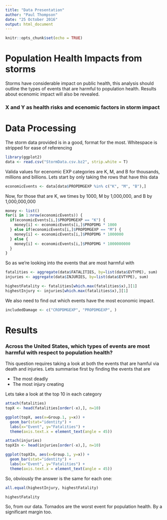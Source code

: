 ```yaml
---
title: "Data Presentation"
author: "Paul Thompson"
date: "25 October 2016"
output: html_document
---
```


```r
knitr::opts_chunk$set(echo = TRUE)
```

# Population Health Impacts from storms

Storms have considerable impact on public health, this analysis should outline the types of events that are harmful to population health. Results about ecenomic impact will also be revealed.

### X and Y as health risks and ecenomic factors in storm impact

# Data Processing

The storm data provided is in a good, format for the most. Whitespace is stripped for ease of referencing

```r
library(ggplot2)
data <- read.csv("StormData.csv.bz2", strip.white = T) 
```

Valida values for ecenomic EXP categories are K, M, and B for thousands, millions and billions. Lets start by only taking the rows that have this data 

```r
economicEvents <- data[data$PROPDMGEXP %in% c("K", "M", "B"),]
```

Now, for those that are K, we times by 1000, M by 1,000,000, and B by 1,000,000,000
```r
money <- list()
for(i in 1:nrow(economicEvents)) {
  if(economicEvents[i,]$PROPDMGEXP == "K") {
    money[i] <- economicEvents[i,]$PROPDMG * 1000
  } else if(economicEvents[i,]$PROPDMGEXP == "M") {
    money[i] <- economicEvents[i,]$PROPDMG * 1000000
  } else {
    money[i] <- economicEvents[i,]$PROPDMG * 1000000000
  }
}
```

So as we're looking into the events that are most harmful with 

```r
fatalities <- aggregate(data$FATALITIES, by=list(data$EVTYPE), sum)
injuries <- aggregate(data$INJURIES, by=list(data$EVTYPE), sum)

highestFatality <- fatalities[which.max(fatalities$x),][1]
highestInjury <- injuries[which.max(fatalities$x),][1]
```

We also need to find out which events have the most economic impact. 

```r
includedDamage <- c("CROPDMGEXP", "PROPDMGEXP", )
```

# Results

### Across the United States, which types of events are most harmful with respect to population health?

This question requires taking a look at both the events that are hamful via death and injuries. Lets summarise first by finding the events that are 

* The most deadly
* The most injury creating

Lets take a look at the top 10 in each category

```r
attach(fatalities)
topX <- head(fatalities[order(-x),], n=10)

ggplot(topX, aes(x=Group.1, y=x)) + 
  geom_bar(stat="identity") +
  labs(x="Event", y="Fatalities") + 
  theme(axis.text.x = element_text(angle = 45))

attach(injuries)
topXIn <- head(injuries[order(-x),], n=10)

ggplot(topXIn, aes(x=Group.1, y=x)) + 
  geom_bar(stat="identity") +
  labs(x="Event", y="Fatalities") + 
  theme(axis.text.x = element_text(angle = 45))
```

So, obviously the answer is the same for each one:

```r
all.equal(highestInjury, highestFatality)

highestFatality
```

So, from our data. Tornados are the worst event for population health. By a significant margin too.

